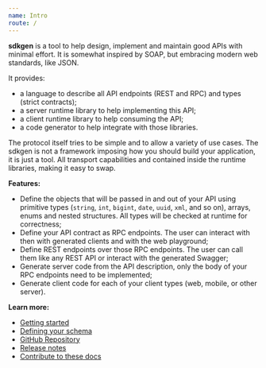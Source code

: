 ```yaml
---
name: Intro
route: /
---
```


**sdkgen** is a tool to help design, implement and maintain good APIs with minimal effort. It is somewhat inspired by SOAP, but embracing modern web standards, like JSON.

It provides:

- a language to describe all API endpoints (REST and RPC) and types (strict contracts);
- a server runtime library to help implementing this API;
- a client runtime library to help consuming the API;
- a code generator to help integrate with those libraries.

The protocol itself tries to be simple and to allow a variety of use cases. The sdkgen is not a framework imposing how you should build your application, it is just a tool. All transport capabilities and contained inside the runtime libraries, making it easy to swap.

**Features:**

- Define the objects that will be passed in and out of your API using primitive types (`string`, `int`, `bigint`, `date`, `uuid`, `xml`, and so on), arrays, enums and nested structures. All types will be checked at runtime for correctness;
- Define your API contract as RPC endpoints. The user can interact with then with generated clients and with the web playground;
- Define REST endpoints over those RPC endpoints. The user can call them like any REST API or interact with the generated Swagger;
- Generate server code from the API description, only the body of your RPC endpoints need to be implemented;
- Generate client code for each of your client types (web, mobile, or other server).

**Learn more:**

- [Getting started](/getting-started-first-nodejs-server)
- [Defining your schema](/schema)
- [GitHub Repository](https://github.com/sdkgen/sdkgen)
- [Release notes](https://github.com/sdkgen/sdkgen)
- [Contribute to these docs](https://github.com/sdkgen/sdkgen.github.io)
